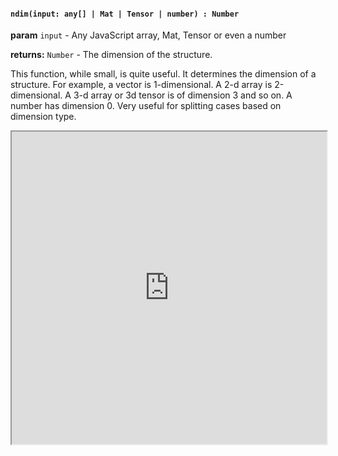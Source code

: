 

#### `ndim(input: any[] | Mat | Tensor | number) : Number`

**param** `input` - Any JavaScript array, Mat, Tensor or even a number

**returns:** `Number` - The dimension of the structure. 

This function, while small, is quite useful. It determines the dimension of a structure. For example, a vector is 1-dimensional. A 2-d array is 2-dimensional. A 3-d array or 3d tensor is of dimension 3 and so on. A number has dimension 0. Very useful for splitting cases based on dimension type.

<iframe src="https://hlab.app/s/docs/ndim_hbook"
    width="100%"
    height="500px">
  </iframe>
